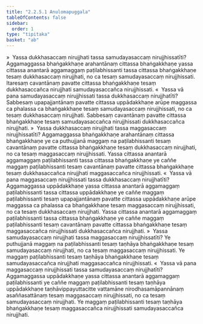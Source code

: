 ```yaml
---
title: "2.2.5.1 Anulomapuggala"
tableOfContents: false
sidebar:
  order: 1
type: "tipitaka"
basket: "ab"
---
```



<DynamicBreadcrumb />

<Division number="116">

<Paragraph number="593">
»  Yassa dukkhasaccaṃ nirujjhati tassa samudayasaccaṃ nirujjhissatīti?
</Paragraph>

<Paragraph number="594">
Aggamaggassa bhaṅgakkhaṇe arahantānaṃ cittassa bhaṅgakkhaṇe yassa cittassa anantarā aggamaggaṃ paṭilabhissanti tassa cittassa bhaṅgakkhaṇe tesaṃ dukkhasaccaṃ nirujjhati, no ca tesaṃ samudayasaccaṃ nirujjhissati. Itaresaṃ cavantānaṃ pavatte cittassa bhaṅgakkhaṇe tesaṃ dukkhasaccañca nirujjhati samudayasaccañca nirujjhissati.
</Paragraph>

<Paragraph number="595">
«  Yassa vā pana samudayasaccaṃ nirujjhissati tassa dukkhasaccaṃ nirujjhatīti?
</Paragraph>

<Paragraph number="596">
Sabbesaṃ upapajjantānaṃ pavatte cittassa uppādakkhaṇe arūpe maggassa ca phalassa ca bhaṅgakkhaṇe tesaṃ samudayasaccaṃ nirujjhissati, no ca tesaṃ dukkhasaccaṃ nirujjhati. Sabbesaṃ cavantānaṃ pavatte cittassa bhaṅgakkhaṇe tesaṃ samudayasaccañca nirujjhissati dukkhasaccañca nirujjhati.
</Paragraph>

<Paragraph number="597">
»  Yassa dukkhasaccaṃ nirujjhati tassa maggasaccaṃ nirujjhissatīti?
</Paragraph>

<Paragraph number="598">
Aggamaggassa bhaṅgakkhaṇe arahantānaṃ cittassa bhaṅgakkhaṇe ye ca puthujjanā maggaṃ na paṭilabhissanti tesaṃ cavantānaṃ pavatte cittassa bhaṅgakkhaṇe tesaṃ dukkhasaccaṃ nirujjhati, no ca tesaṃ maggasaccaṃ nirujjhissati. Yassa cittassa anantarā aggamaggaṃ paṭilabhissanti tassa cittassa bhaṅgakkhaṇe ye caññe maggaṃ paṭilabhissanti tesaṃ cavantānaṃ pavatte cittassa bhaṅgakkhaṇe tesaṃ dukkhasaccañca nirujjhati maggasaccañca nirujjhissati.
</Paragraph>

<Paragraph number="599">
«  Yassa vā pana maggasaccaṃ nirujjhissati tassa dukkhasaccaṃ nirujjhatīti?
</Paragraph>

<Paragraph number="600">
Aggamaggassa uppādakkhaṇe yassa cittassa anantarā aggamaggaṃ paṭilabhissanti tassa cittassa uppādakkhaṇe ye caññe maggaṃ paṭilabhissanti tesaṃ upapajjantānaṃ pavatte cittassa uppādakkhaṇe arūpe maggassa ca phalassa ca bhaṅgakkhaṇe tesaṃ maggasaccaṃ nirujjhissati, no ca tesaṃ dukkhasaccaṃ nirujjhati. Yassa cittassa anantarā aggamaggaṃ paṭilabhissanti tassa cittassa bhaṅgakkhaṇe ye caññe maggaṃ paṭilabhissanti tesaṃ cavantānaṃ pavatte cittassa bhaṅgakkhaṇe tesaṃ maggasaccañca nirujjhissati dukkhasaccañca nirujjhati.
</Paragraph>

</Division>
<Division number="117">

<Paragraph number="601">
»  Yassa samudayasaccaṃ nirujjhati tassa maggasaccaṃ nirujjhissatīti?
</Paragraph>

<Paragraph number="602">
Ye puthujjanā maggaṃ na paṭilabhissanti tesaṃ taṇhāya bhaṅgakkhaṇe tesaṃ samudayasaccaṃ nirujjhati, no ca tesaṃ maggasaccaṃ nirujjhissati. Ye maggaṃ paṭilabhissanti tesaṃ taṇhāya bhaṅgakkhaṇe tesaṃ samudayasaccañca nirujjhati maggasaccañca nirujjhissati.
</Paragraph>

<Paragraph number="603">
«  Yassa vā pana maggasaccaṃ nirujjhissati tassa samudayasaccaṃ nirujjhatīti?
</Paragraph>

<Paragraph number="604">
Aggamaggassa uppādakkhaṇe yassa cittassa anantarā aggamaggaṃ paṭilabhissanti ye caññe maggaṃ paṭilabhissanti tesaṃ taṇhāya uppādakkhaṇe taṇhāvippayuttacitte vattamāne nirodhasamāpannānaṃ asaññasattānaṃ tesaṃ maggasaccaṃ nirujjhissati, no ca tesaṃ samudayasaccaṃ nirujjhati. Ye maggaṃ paṭilabhissanti tesaṃ taṇhāya bhaṅgakkhaṇe tesaṃ maggasaccañca nirujjhissati samudayasaccañca nirujjhati.
</Paragraph>
</Division>